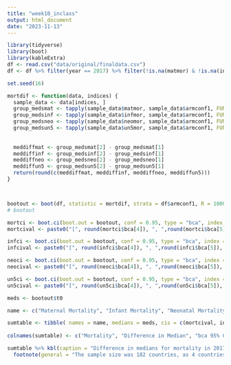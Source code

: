 ```yaml
---
title: "week10_inclass"
output: html_document
date: "2023-11-13"
---
```


```r
library(tidyverse)
library(boot)
library(kableExtra)
df <- read.csv("data/original/finaldata.csv")
df <- df %>% filter(year == 2017) %>% filter(!is.na(matmor) & !is.na(infmor) & !is.na(neomor) & !is.na(un5mor))

set.seed(16)

mortdif <- function(data, indices) {
  sample_data <- data[indices, ]
  group_medsmat <- tapply(sample_data$matmor, sample_data$armconf1, FUN = median)
  group_medsinf <- tapply(sample_data$infmor, sample_data$armconf1, FUN = median)
  group_medsneo <- tapply(sample_data$neomor, sample_data$armconf1, FUN = median)
  group_medsun5 <- tapply(sample_data$un5mor, sample_data$armconf1, FUN = median)
  
  
  meddiffmat <- group_medsmat[2] - group_medsmat[1]
  meddiffinf <- group_medsinf[2] - group_medsinf[1]
  meddiffneo <- group_medsneo[2] - group_medsneo[1]
  meddiffun5 <- group_medsun5[2] - group_medsun5[1]
  return(round(c(meddiffmat, meddiffinf, meddiffneo, meddiffun5)))
}



bootout <- boot(df, statistic = mortdif, strata = df$armconf1, R = 1000)
# bootout

mortci <- boot.ci(boot.out = bootout, conf = 0.95, type = "bca", index = 1)
mortcival <- paste0("[", round(mortci$bca[4]), ", ",round(mortci$bca[5]), "]")

infci <- boot.ci(boot.out = bootout, conf = 0.95, type = "bca", index = 2)
infcival <- paste0("[", round(infci$bca[4]), ", ",round(infci$bca[5]), "]")

neoci <- boot.ci(boot.out = bootout, conf = 0.95, type = "bca", index = 3)
neocival <- paste0("[", round(neoci$bca[4]), ", ",round(neoci$bca[5]), "]")

un5ci <- boot.ci(boot.out = bootout, conf = 0.95, type = "bca", index = 4)
un5cival <- paste0("[", round(un5ci$bca[4]), ", ",round(un5ci$bca[5]), "]")

meds <- bootout$t0

name <- c("Maternal Mortality", "Infant Mortality", "Neonatal Mortality", "Under5 Mortality")

sumtable <- tibble( names = name, medians = meds, cis = c(mortcival, infcival, neocival, un5cival))
  
colnames(sumtable) <- c("Mortality", "Difference in Median", "bca 95% CI")

sumtable %>% kbl(caption = "Difference in medians for mortality in 2017") %>% kable_material_dark() %>% 
  footnote(general = "The sample size was 182 countries, as 4 countries had missing mortality values")
```

